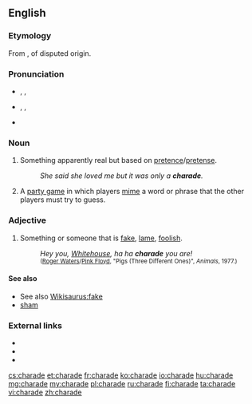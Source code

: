 ==English==
{{wikipedia|Charade (disambiguation)}}

===Etymology===
From {{etyl|fr}} {{term|lang=fr|charade}}, of disputed origin.<!-- Sources differ on the origin of French "charade": Century 1911: unknown origin; Webster 1913: confer Pr. charrada long chat, It ciarlare to chat; M-W online: an Occitan origin; Encarta: Provençal, a dialect of Occitan. -->

===Pronunciation===
* {{a|UK}} {{enPR|shəräd"|shərād"}}, {{IPA|/ʃəˈɹɑːd/|/ʃəˈɹeɪd/}}, {{X-SAMPA|/S@"r\A:d/|/S@"r\eId/}}
* {{a|US}} {{enPR|shərād"}}, {{IPA|/ʃɚˈɹeɪd/}}, {{X-SAMPA|/S@"reId/}}
* {{rhymes|eɪd}}

===Noun===
{{en-noun}}

# Something apparently real but based on [[pretence]]/[[pretense]].
#: ''She said she loved me but it was only a '''charade'''.''
# {{qualifier|in plural}} A [[party game]] in which players [[mime]] a word or phrase that the other players must try to guess.

===Adjective===
{{en-adjective}}

# Something or someone that is [[fake]], [[lame]], [[foolish]].
#: ''Hey you, [[w:Mary Whitehouse|Whitehouse]], ha ha '''charade''' you are!''
#: <small>([[w:Roger Waters|Roger Waters]]/[[w:Pink Floyd|Pink Floyd]], "Pigs (Three Different Ones)", ''Animals'', 1977.)</small>

====See also====
* See also [[Wikisaurus:fake]]
* [[sham]]

===External links===
* {{R:Webster 1913}}
* {{R:Century 1911}}
* {{R:OneLook}}

[[cs:charade]]
[[et:charade]]
[[fr:charade]]
[[ko:charade]]
[[io:charade]]
[[hu:charade]]
[[mg:charade]]
[[my:charade]]
[[pl:charade]]
[[ru:charade]]
[[fi:charade]]
[[ta:charade]]
[[vi:charade]]
[[zh:charade]]